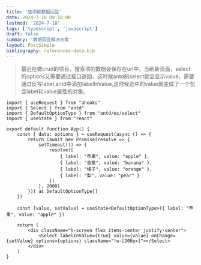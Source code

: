```yaml
---
title: '选项框数据回显'
date: 2024-7-18 09:18:00
lastmod: '2024-7-18'
tags: ['typescript', 'javascript']
draft: false
summary: '数据回显解决方案'
layout: PostSimple
bibliography: references-data.bib
---
```


> 最近在做crud的项目，搜索项的数据会保存在url中，当刷新页面，select的options又需要通过接口返回，这时候antd的select就会显示value，需要通过反写label,antd中添加labelInValue,这时候选中的value就变成了一个包含label和value属性的对象。

```tsx
import { useRequest } from "ahooks"
import { Select } from "antd"
import { DefaultOptionType } from "antd/es/select"
import { useState } from "react"

export default function App() {
    const { data: options } = useRequest(async () => {
        return (await new Promise(resolve => {
            setTimeout(() => {
                resolve([
                    { label: "苹果", value: "apple" },
                    { label: "香蕉", value: "banana" },
                    { label: "橘子", value: "orange" },
                    { label: "梨", value: "pear" }
                ])
            }, 2000)
        })) as DefaultOptionType[]
    })

    const [value, setValue] = useState<DefaultOptionType>({ label: "苹果", value: "apple" })

    return (
        <div className="h-screen flex items-center justify-center">
            <Select labelInValue={true} value={value} onChange={setValue} options={options} className="!w-[200px]"></Select>
        </div>
    )
}

```